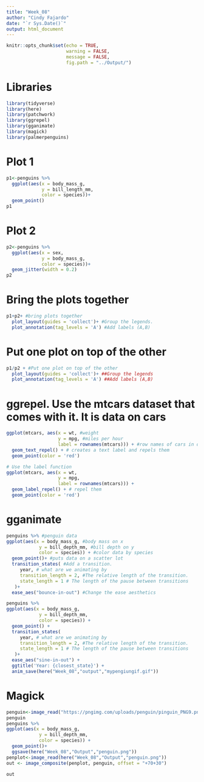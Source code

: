 ```yaml
---
title: "Week_08"
author: "Cindy Fajardo"
date: "`r Sys.Date()`"
output: html_document
---
```


```r
knitr::opts_chunk$set(echo = TRUE,
                      warning = FALSE,
                      message = FALSE,
                      fig.path = "../Output/")
```

# Libraries
```r
library(tidyverse)
library(here)
library(patchwork)
library(ggrepel)
library(gganimate)
library(magick)
library(palmerpenguins)
```

# Plot 1
```r
p1<-penguins %>%
  ggplot(aes(x = body_mass_g, 
             y = bill_length_mm, 
             color = species))+
  geom_point()
p1
```

# Plot 2
```r
p2<-penguins %>%
  ggplot(aes(x = sex, 
             y = body_mass_g, 
             color = species))+
  geom_jitter(width = 0.2)
p2
```

# Bring the plots together
```r
p1+p2+ #bring plots together
  plot_layout(guides = 'collect')+ #Group the legends.
  plot_annotation(tag_levels = 'A') #Add labels (A,B)
```

# Put one plot on top of the other
```r
p1/p2 + #Put one plot on top of the other
  plot_layout(guides = 'collect')+ ##Group the legends
  plot_annotation(tag_levels = 'A') ##Add labels (A,B)
```

# ggrepel. Use the mtcars dataset that comes with it. It is data on cars
```r
ggplot(mtcars, aes(x = wt, #weight
                   y = mpg, #miles per hour
                   label = rownames(mtcars))) + #row names of cars in data
  geom_text_repel() + # creates a text label and repels them
  geom_point(color = 'red')

# Use the label function
ggplot(mtcars, aes(x = wt, 
                   y = mpg, 
                   label = rownames(mtcars))) +
  geom_label_repel() + # repel them
  geom_point(color = 'red')
```

# gganimate
```r
penguins %>% #penguin data
ggplot(aes(x = body_mass_g, #body mass on x
            y = bill_depth_mm, #bill depth on y
            color = species)) + #color data by species
  geom_point()+ #puts data on a scatter lot
  transition_states( #Add a transition.
     year, # what are we animating by
     transition_length = 2, #The relative length of the transition.
     state_length = 1 # The length of the pause between transitions
   )+
  ease_aes("bounce-in-out") #Change the ease aesthetics

penguins %>%
ggplot(aes(x = body_mass_g, 
            y = bill_depth_mm, 
            color = species)) +
  geom_point() +
  transition_states(
     year, # what are we animating by
     transition_length = 2, #The relative length of the transition.
     state_length = 1 # The length of the pause between transitions
   )+
  ease_aes("sine-in-out") +
  ggtitle('Year: {closest_state}') +
  anim_save(here("Week_08","output","mypengiungif.gif"))
```

# Magick
```r
penguin<-image_read("https://pngimg.com/uploads/penguin/pinguin_PNG9.png") #Put a penguin in it.
penguin
penguins %>%
ggplot(aes(x = body_mass_g, 
            y = bill_depth_mm, 
            color = species)) +
  geom_point()+
  ggsave(here("Week_08","Output","penguin.png"))
penplot<-image_read(here("Week_08","Output","penguin.png"))
out <- image_composite(penplot, penguin, offset = "+70+30")

out
```

